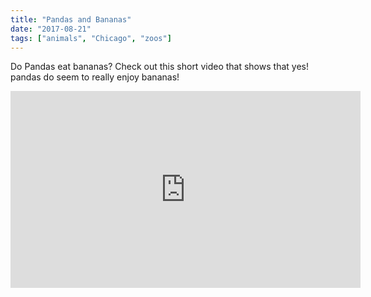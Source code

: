 ```yaml
---
title: "Pandas and Bananas"
date: "2017-08-21"
tags: ["animals", "Chicago", "zoos"]
---
```

Do Pandas eat bananas? Check out this short video that shows that yes! pandas do
seem to really enjoy bananas!
<iframe width="560" height="315" src="https://www.youtube.com/embed/4SZl1r2O_bY" frameborder="0" allowfullscreen></iframe>